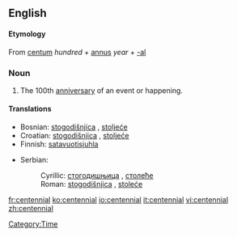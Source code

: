 {{wikipedia}}
==English==
==== Etymology ====
From {{L.}} [[centum]] ''hundred'' + [[annus]] ''year'' + [[-al]]

===Noun===
{{en-noun}}

# The 100th [[anniversary]] of an event or happening.

====Translations====
{{top}}
*Bosnian: [[stogodišnjica]] {{f}}, [[stoljeće]] {{n}}
*Croatian: [[stogodišnjica]] {{f}}, [[stoljeće]] {{n}}
*Finnish: [[satavuotisjuhla]]
{{mid}}
*Serbian:
*:Cyrillic: [[стогодишњица]] {{f}}, [[столеће]] {{n}}
*:Roman: [[stogodišnjica]] {{f}}, [[stoleće]] {{n}}
{{bottom}}

[[Category:Time]]

[[fr:centennial]]
[[ko:centennial]]
[[io:centennial]]
[[it:centennial]]
[[vi:centennial]]
[[zh:centennial]]